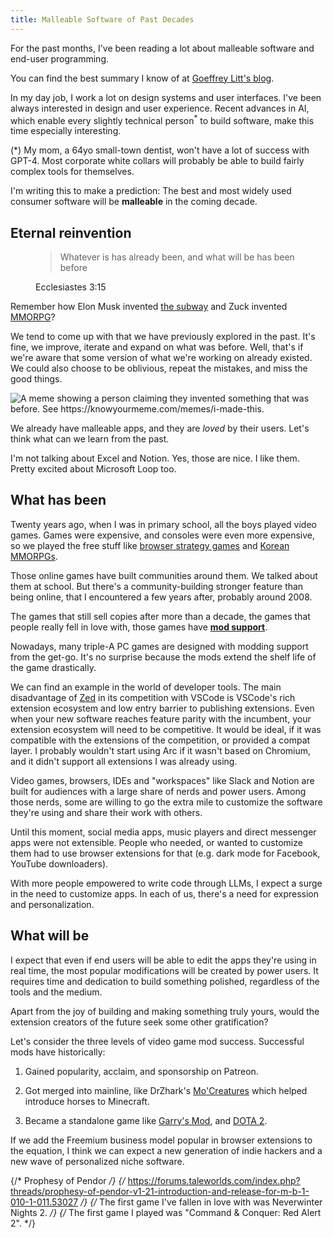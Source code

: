 ```yaml
---
title: Malleable Software of Past Decades
---
```


For the past months, I've been reading a lot about malleable software and
end-user programming.

You can find the best summary I know of at [Goeffrey Litt's blog][geoffrey].

[geoffrey]:
  https://www.geoffreylitt.com/2023/03/25/llm-end-user-programming.html

In my day job, I work a lot on design systems and user interfaces. I've been
always interested in design and user experience. Recent advances in AI, which
enable every slightly technical person<sup>\*</sup> to build software, make this
time especially interesting.

<aside>
  (*) My mom, a 64yo small-town dentist, won't have a lot of success with GPT-4.
  Most corporate white collars will probably be able to build fairly complex
  tools for themselves.
</aside>

I'm writing this to make a prediction: The best and most widely used consumer
software will be **malleable** in the coming decade.

## Eternal reinvention

<figure>

> Whatever is has already been, and what will be has been before

<figcaption>

Ecclesiastes 3:15

</figcaption>
</figure>

Remember how Elon Musk invented [the subway][elon-invent] and Zuck invented
[MMORPG][mark-invent]?

[elon-invent]: https://en.wikipedia.org/wiki/Hyperloop
[mark-invent]:
  https://www.nytimes.com/2022/10/09/technology/meta-zuckerberg-metaverse.html

We tend to come up with that we have previously explored in the past. It's fine,
we improve, iterate and expand on what was before. Well, that's if we're aware
that some version of what we're working on already existed. We could also choose
to be oblivious, repeat the mistakes, and miss the good things.

<div class="flex justify-center">
  <Image
    width={220}
    aspectRatio={0.4585300067}
    src="/content/malleable-apps/i-made-this.webp"
    alt="A meme showing a person claiming they invented something that was before. See https://knowyourmeme.com/memes/i-made-this."
  />
</div>

We already have malleable apps, and they are _loved_ by their users. Let's think
what can we learn from the past.

I'm not talking about Excel and Notion. Yes, those are nice. I like them.
Pretty&nbsp;excited about Microsoft Loop too.

## What has been

Twenty years ago, when I was in primary school, all the boys played video games.
Games were expensive, and consoles were even more expensive, so we played the
free stuff like [browser strategy games](https://www.tribalwars.us/) and
[Korean MMORPGs](https://gameforge.com/en-US/play/metin2).

Those online games have built communities around them. We talked about them at
school. But there's a community-building stronger feature than being online,
that I encountered a few years after, probably around 2008.

The games that still sell copies after more than a decade, the games that people
really fell in love with, those games have [**mod support**][mod-support].

[mod-support]: https://en.wikipedia.org/wiki/Video_game_modding

Nowadays, many triple-A PC games are designed with modding support from the
get-go. It's no surprise because the mods extend the shelf life of the game
drastically.

We can find an example in the world of developer tools. The main disadvantage of
[Zed](https://zed.dev/) in its competition with VSCode is VSCode's rich
extension ecosystem and low entry barrier to publishing extensions. Even when
your new software reaches feature parity with the incumbent, your extension
ecosystem will need to be competitive. It would be ideal, if it was compatible
with the extensions of the competition, or provided a compat layer. I probably
wouldn't start using Arc if it wasn't based on Chromium, and it didn't support
all extensions I was already using.

Video games, browsers, IDEs and "workspaces" like Slack and Notion are built for
audiences with a large share of nerds and power users. Among those nerds, some
are willing to go the extra mile to customize the software they're using and
share their work with others.

Until this moment, social media apps, music players and direct messenger apps
were not extensible. People who needed, or wanted to customize them had to use
browser extensions for that (e.g. dark mode for Facebook, YouTube downloaders).

With more people empowered to write code through LLMs, I expect a surge in the
need to customize apps. In each of us, there's a need for expression and
personalization.

## What will be

I expect that even if end users will be able to edit the apps they're using in
real time, the most popular modifications will be created by power users. It
requires time and dedication to build something polished, regardless of the
tools and the medium.

Apart from the joy of building and making something truly yours, would the
extension creators of the future seek some other gratification?

Let's consider the three levels of video game mod success. Successful mods have
historically:

1. Gained popularity, acclaim, and sponsorship on Patreon.

2. Got merged into mainline, like DrZhark's
   [Mo'Creatures](https://mocreatures.fandom.com/wiki/Mo%27_Creatures_Wiki)
   which helped introduce horses to Minecraft.

3. Became a standalone game like
   [Garry's Mod](https://store.steampowered.com/app/4000/Garrys_Mod/), and
   [DOTA 2](https://www.dota2.com/home).

If we add the Freemium business model popular in browser extensions to the
equation, I think we can expect a new generation of indie hackers and a new wave
of personalized niche software.

{/* Prophesy of Pendor */}
{/* https://forums.taleworlds.com/index.php?threads/prophesy-of-pendor-v1-21-introduction-and-release-for-m-b-1-010-1-011.53027 */}
{/* The first game I've fallen in love with was Neverwinter Nights 2. */}
{/* The first game I played was "Command & Conquer: Red Alert 2". */}
